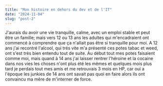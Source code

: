 ```yaml
---
title: "Mon histoire en dehors du dev et de l'IT"
date: "2024-11-04"
slug: "post-2"
---
```


J'aurais du avoir une vie tranquille, calme, avec un emploi stable et peut être un famille; mais vers 12 ou 13 ans les adultes qui m'encadraient ont commencé à comprendre que ça n'allait pas être si tranquille pour moi.
A 12 ans j'ai recontré l'alcool, qui trés vite m'a présenté ces potes tabac et weed, ont s'est très bien entendu tout de suite.
Au début tout mes potes faisaient comme moi, mais quand à 14 ans j'ai laisser rentrer l'héroine et la cocaine dans nos vies les choses n'ont plus été les mêmes et quelques mois plus tard je perdais tout mes amis et me retrouvais 3 mois en HP, car oui a l'époque les junkies de 14 ans ont savait pas quoi en faire alors ils ont convaincu ma mêre de m'interner de force.
